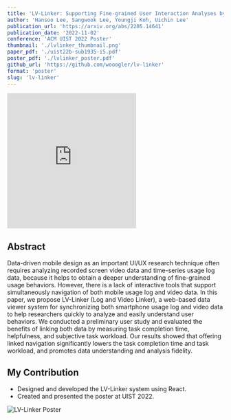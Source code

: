 ```yaml
---
title: 'LV-Linker: Supporting Fine-grained User Interaction Analyses by Linking Smartphone Log and Recorded Video Data'
author: 'Hansoo Lee, Sangwook Lee, Youngji Koh, Uichin Lee'
publication_url: 'https://arxiv.org/abs/2205.14641'
publication_date: '2022-11-02'
conference: 'ACM UIST 2022 Poster'
thumbnail: './lvlinker_thumbnail.png'
paper_pdf: './uist22b-sub1935-i5.pdf'
poster_pdf: './lvlinker_poster.pdf'
github_url: 'https://github.com/wooogler/lv-linker'
format: 'poster'
slug: 'lv-linker'
---
```


<iframe
  height='315'
  src='https://www.youtube.com/embed/CU9CDY3VGPU'
  title='ModSandbox Demo Video'
  frameborder='0'
  allow='accelerometer; autoplay; clipboard-write; encrypted-media; gyroscope; picture-in-picture'
  allowfullscreen
  className='w-full'
></iframe>

## Abstract

Data-driven mobile design as an important UI/UX research technique often requires analyzing recorded screen video data and time-series usage log data, because it helps to obtain a deeper understanding of fine-grained usage behaviors. However, there is a lack of interactive tools that support simultaneously navigation of both mobile usage log and video data. In this paper, we propose LV-Linker (Log and Video Linker), a web-based data viewer system for synchronizing both smartphone usage log and video data to help researchers quickly to analyze and easily understand user behaviors. We conducted a preliminary user study and evaluated the benefits of linking both data by measuring task completion time, helpfulness, and subjective task workload. Our results showed that offering linked navigation significantly lowers the task completion time and task workload, and promotes data understanding and analysis fidelity.

## My Contribution

- Designed and developed the LV-Linker system using React.
- Created and presented the poster at UIST 2022.

![LV-Linker Poster](./lvlinker_poster.png)
